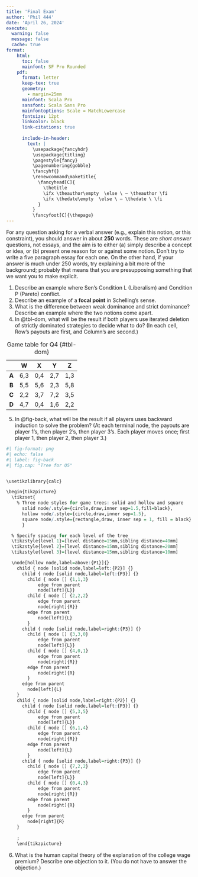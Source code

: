 ```yaml
---
title: 'Final Exam'
author: 'Phil 444'
date: 'April 26, 2024'
execute:
  warning: false
  message: false
  cache: true
format:
    html:
      toc: false
      mainfont: SF Pro Rounded
    pdf: 
      format: letter
      keep-tex: true
      geometry:
        - margin=25mm
      mainfont: Scala Pro
      sansfont: Scala Sans Pro
      mainfontoptions: Scale = MatchLowercase
      fontsize: 12pt
      linkcolor: black
      link-citations: true
      
      include-in-header: 
        text: |
          \usepackage{fancyhdr}
          \usepackage{titling}
          \pagestyle{fancy}
          \pagenumbering{gobble}
          \fancyhf{}
          \renewcommand\maketitle{
            \fancyhead[C]{
              \thetitle
              \ifx \theauthor\empty  \else \ – \theauthor \fi
              \ifx \thedate\empty  \else \ – \thedate \ \fi
            }
          }
          \fancyfoot[C]{\thepage}
---
```


For any question asking for a verbal answer (e.g., explain this notion, or this constraint), you should answer in about **250** words. These are _short answer_ questions, not essays, and the aim is to either (a) simply describe a concept or idea, or (b) present one reason for or against some notion. Don't try to write a five paragraph essay for each one. On the other hand, if your answer is much under 250 words, try explaining a bit more of the background; probably that means that you are presupposing something that we want you to make explicit.

1. Describe an example where Sen's Condition L (Liberalism) and Condition P (Pareto) conflict.
2. Describe an example of a **focal point** in Schelling's sense.
3. What is the difference between weak dominance and strict dominance? Describe an example where the two notions come apart.
4. In @tbl-dom, what will be the result if both players use iterated deletion of strictly dominated strategies to decide what to do? (In each cell, Row's payouts are first, and Column's are second.)

|       |  **W**  |  **X**  |  **Y**  |  **Z**  |
|:-----:|:---:|:---:|:---:|:---:|
| **A** | 6,3 | 0,4 | 2,7 | 1,3 |
| **B** | 5,5 | 5,6 | 2,3 | 5,8 |
| **C** | 2,2 | 3,7 | 7,2 | 3,5 |
| **D** | 4,7 | 0,4 | 1,6 | 2,2 |

: Game table for Q4 {#tbl-dom}

5. In @fig-back, what will be the result if all players uses backward induction to solve the problem? (At each terminal node, the payouts are player 1's, then player 2's, then player 3's. Each player moves once; first player 1, then player 2, then player 3.)

```r
#| fig-format: png
#| echo: false
#| label: fig-back
#| fig.cap: "Tree for Q5"


\usetikzlibrary{calc}

\begin{tikzpicture}
  \tikzset{
    % Three node styles for game trees: solid and hollow and square
      solid node/.style={circle,draw,inner sep=1.5,fill=black},
      hollow node/.style={circle,draw,inner sep=1.5},
      square node/.style={rectangle,draw, inner sep = 1, fill = black}
      }

  % Specify spacing for each level of the tree
  \tikzstyle{level 1}=[level distance=15mm,sibling distance=40mm]
  \tikzstyle{level 2}=[level distance=15mm,sibling distance=20mm]
  \tikzstyle{level 3}=[level distance=15mm,sibling distance=10mm]

  \node[hollow node,label=above:{P1}]{}
    child { node [solid node,label=left:{P2}] {}
      child { node [solid node,label=left:{P3}] {}
        child { node [] {1,1,3}
            edge from parent
            node[left]{L}}
        child { node [] {2,2,2}
            edge from parent
            node[right]{R}}
        edge from parent
            node[left]{L}
        }
      child { node [solid node,label=right:{P3}] {}
        child { node [] {3,3,0}
            edge from parent
            node[left]{L}}
        child { node [] {4,0,1}
            edge from parent
            node[right]{R}}
        edge from parent
            node[right]{R}
        }        
      edge from parent
        node[left]{L}
    }
    child { node [solid node,label=right:{P2}] {}
      child { node [solid node,label=left:{P3}] {}
        child { node [] {5,3,5}
            edge from parent
            node[left]{L}}
        child { node [] {6,1,4}
            edge from parent
            node[right]{R}}
        edge from parent
            node[left]{L}
        }
      child { node [solid node,label=right:{P3}] {}
        child { node [] {7,2,2}
            edge from parent
            node[left]{L}}
        child { node [] {0,4,3}
            edge from parent
            node[right]{R}}
        edge from parent
            node[right]{R}
        }        
      edge from parent
        node[right]{R}
    }
    
    ;
    \end{tikzpicture}
```

6. What is the human capital theory of the explanation of the college wage premium? Describe one objection to it. (You do not have to answer the objection.)

